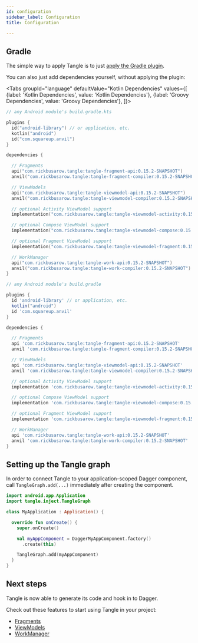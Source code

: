 ```yaml
---
id: configuration
sidebar_label: Configuration
title: Configuration

---
```



## Gradle

The simple way to apply Tangle is to just [apply the Gradle plugin](gradle-plugin).

You can also just add dependencies yourself, without applying the plugin:

<Tabs groupId="language"
  defaultValue="Kotlin Dependencies"
  values={[
    {label: 'Kotlin Dependencies', value: 'Kotlin Dependencies'},
    {label: 'Groovy Dependencies', value: 'Groovy Dependencies'},
]}>

<TabItem value="Kotlin Dependencies">

```kotlin
// any Android module's build.gradle.kts

plugins {
  id("android-library") // or application, etc.
  kotlin("android")
  id("com.squareup.anvil")
}

dependencies {

  // Fragments
  api("com.rickbusarow.tangle:tangle-fragment-api:0.15.2-SNAPSHOT")
  anvil("com.rickbusarow.tangle:tangle-fragment-compiler:0.15.2-SNAPSHOT")

  // ViewModels
  api("com.rickbusarow.tangle:tangle-viewmodel-api:0.15.2-SNAPSHOT")
  anvil("com.rickbusarow.tangle:tangle-viewmodel-compiler:0.15.2-SNAPSHOT")

  // optional Activity ViewModel support
  implementation("com.rickbusarow.tangle:tangle-viewmodel-activity:0.15.2-SNAPSHOT")

  // optional Compose ViewModel support
  implementation("com.rickbusarow.tangle:tangle-viewmodel-compose:0.15.2-SNAPSHOT")

  // optional Fragment ViewModel support
  implementation("com.rickbusarow.tangle:tangle-viewmodel-fragment:0.15.2-SNAPSHOT")

  // WorkManager
  api("com.rickbusarow.tangle:tangle-work-api:0.15.2-SNAPSHOT")
  anvil("com.rickbusarow.tangle:tangle-work-compiler:0.15.2-SNAPSHOT")
}
```

</TabItem>

<TabItem value="Groovy Dependencies">

```groovy
// any Android module's build.gradle

plugins {
  id 'android-library' // or application, etc.
  kotlin("android")
  id 'com.squareup.anvil'
}

dependencies {

  // Fragments
  api 'com.rickbusarow.tangle:tangle-fragment-api:0.15.2-SNAPSHOT'
  anvil 'com.rickbusarow.tangle:tangle-fragment-compiler:0.15.2-SNAPSHOT'

  // ViewModels
  api 'com.rickbusarow.tangle:tangle-viewmodel-api:0.15.2-SNAPSHOT'
  anvil 'com.rickbusarow.tangle:tangle-viewmodel-compiler:0.15.2-SNAPSHOT'

  // optional Activity ViewModel support
  implementation 'com.rickbusarow.tangle:tangle-viewmodel-activity:0.15.2-SNAPSHOT'

  // optional Compose ViewModel support
  implementation 'com.rickbusarow.tangle:tangle-viewmodel-compose:0.15.2-SNAPSHOT'

  // optional Fragment ViewModel support
  implementation 'com.rickbusarow.tangle:tangle-viewmodel-fragment:0.15.2-SNAPSHOT'

  // WorkManager
  api 'com.rickbusarow.tangle:tangle-work-api:0.15.2-SNAPSHOT'
  anvil 'com.rickbusarow.tangle:tangle-work-compiler:0.15.2-SNAPSHOT'
}
```
</TabItem>

</Tabs>

## Setting up the Tangle graph

In order to connect Tangle to your application-scoped Dagger component,
call `TangleGraph.add(...)` immediately after creating the component.

```kotlin
import android.app.Application
import tangle.inject.TangleGraph

class MyApplication : Application() {

  override fun onCreate() {
    super.onCreate()

    val myAppComponent = DaggerMyAppComponent.factory()
      .create(this)

    TangleGraph.add(myAppComponent)
  }
}
```
## Next steps

Tangle is now able to generate its code and hook in to Dagger.

Check out these features to start using Tangle in your project:
- [Fragments](fragments/fragments.mdx)
- [ViewModels](viewModels/viewModels.md)
- [WorkManager](workManager/workManager.md)
